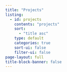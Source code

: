 ```yaml
---
title: "Projects"
listing:
  - id: projects
    contents: "projects"
    sort:
      - "title asc"
    type: default
    categories: true
    sort-ui: false
    filter-ui: false
page-layout: full
title-block-banner: false
---
```

